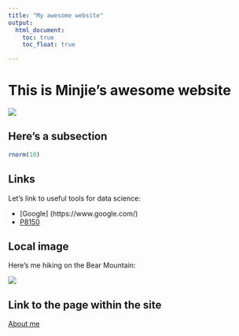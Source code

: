 ```yaml
---
title: "My awesome website"
output: 
  html_document:
    toc: true
    toc_float: true

---
```


# This is Minjie's awesome website


![](https://media.giphy.com/media/drXGoW1iudhKw/giphy.gif)


## Here's a subsection

```r
rnorm(10)
```


## Links
Let's link to useful tools for data science:

* [Google] (https://www.google.com/)
* [P8150](https://p8150.com)

## Local image

Here's me hiking on the Bear Mountain:

![](images/hiking.jpg)

## Link to the page within the site

[About me](about.html)
